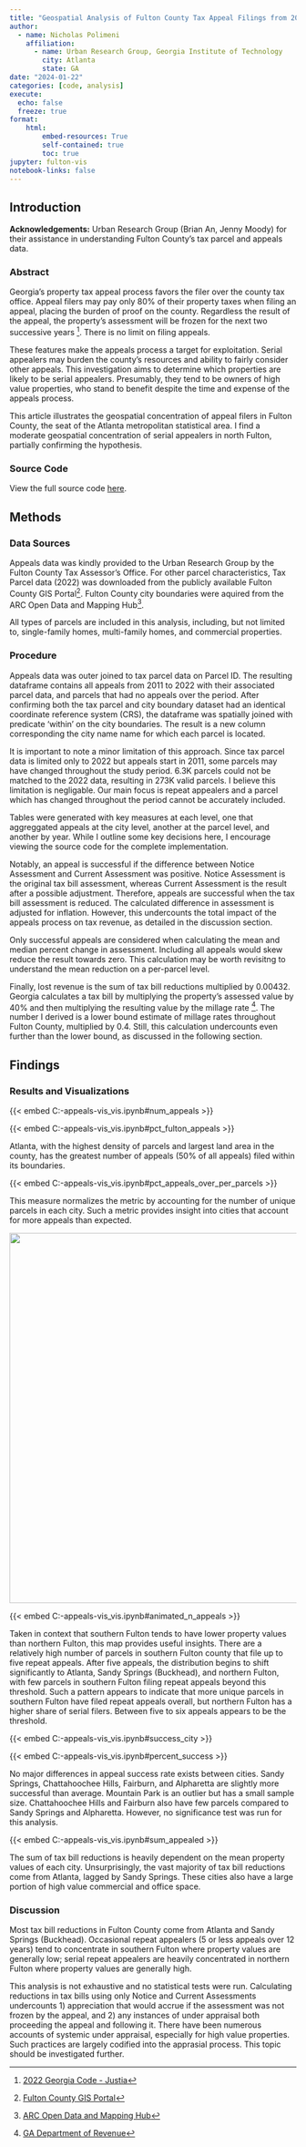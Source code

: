 ```yaml
---
title: "Geospatial Analysis of Fulton County Tax Appeal Filings from 2011 to 2022"
author:
  - name: Nicholas Polimeni
    affiliation: 
      - name: Urban Research Group, Georgia Institute of Technology
        city: Atlanta
        state: GA
date: "2024-01-22"
categories: [code, analysis]
execute:
  echo: false
  freeze: true
format:
    html:
        embed-resources: True
        self-contained: true
        toc: true
jupyter: fulton-vis
notebook-links: false
---
```


## Introduction

**Acknowledgements:** Urban Research Group (Brian An, Jenny Moody) for their assistance in understanding Fulton County's tax parcel and appeals data.

### Abstract
Georgia's property tax appeal process favors the filer over the county tax office. Appeal filers may pay only 80% of their property taxes when filing an appeal, placing the burden of proof on the county. Regardless the result of the appeal, the property's assessment will be frozen for the next two successive years [^1]. There is no limit on filing appeals.

These features make the appeals process a target for exploitation. Serial appealers may burden the county's resources and ability to fairly consider other appeals. This investigation aims to determine which properties are likely to be serial appealers. Presumably, they tend to be owners of high value properties, who stand to benefit despite the time and expense of the appeals process.

This article illustrates the geospatial concentration of appeal filers in Fulton County, the seat of the Atlanta metropolitan statistical area. I find a moderate geospatial concentration of serial appealers in north Fulton, partially confirming the hypothesis.

### Source Code
View the full source code [here](https://github.com/Nicholas-Polimeni/fulton-appeals-vis).

## Methods

### Data Sources
Appeals data was kindly provided to the Urban Research Group by the Fulton County Tax Assessor's Office. For other parcel characteristics, Tax Parcel data (2022) was downloaded from the publicly available Fulton County GIS Portal[^2]. Fulton County city boundaries were aquired from the ARC Open Data and Mapping Hub[^3].

::: {.callout-note}
All types of parcels are included in this analysis, including, but not limited to, single-family homes, multi-family homes, and commercial properties.
:::

### Procedure
Appeals data was outer joined to tax parcel data on Parcel ID. The resulting dataframe contains all appeals from 2011 to 2022 with their associated parcel data, and parcels that had no appeals over the period. After confirming both the tax parcel and city boundary dataset had an identical coordinate reference system (CRS), the dataframe was spatially joined with predicate 'within' on the city boundaries. The result is a new column corresponding the city name name for which each parcel is located.

::: {.callout-note}
It is important to note a minor limitation of this approach. Since tax parcel data is limited only to 2022 but appeals start in 2011, some parcels may have changed throughout the study period. 6.3K parcels could not be matched to the 2022 data, resulting in 273K valid parcels. I believe this limitation is negligable. Our main focus is repeat appealers and a parcel which has changed throughout the period cannot be accurately included.
:::

Tables were generated with key measures at each level, one that aggreggated appeals at the city level, another at the parcel level, and another by year. While I outline some key decisions here, I encourage viewing the source code for the complete implementation. 

Notably, an appeal is successful if the difference between Notice Assessment and Current Assessment was positive. Notice Assessment is the original tax bill assessment, whereas Current Assessment is the result after a possible adjustment. Therefore, appeals are successful when the tax bill assessment is reduced. The calculated difference in assessment is adjusted for inflation. However, this undercounts the total impact of the appeals process on tax revenue, as detailed in the discussion section.

Only successful appeals are considered when calculating the mean and median percent change in assessment. Including all appeals would skew reduce the result towards zero. This calculation may be worth revisitng to understand the mean reduction on a per-parcel level.

Finally, lost revenue is the sum of tax bill reductions multiplied by 0.00432. Georgia calculates a tax bill by multiplying the property's assessed value by 40% and then multiplying the resulting value by the millage rate [^4]. The number I derived is a lower bound estimate of millage rates throughout Fulton County, multiplied by 0.4. Still, this calculation undercounts even further than the lower bound, as discussed in the following section.

## Findings

### Results and Visualizations
::: {.column-screen-inset}
{{< embed C:\Users\Nick\Documents\code\fulton-appeals-vis\generate_vis.ipynb#num_appeals >}}
:::

::: {.column-screen-inset}
{{< embed C:\Users\Nick\Documents\code\fulton-appeals-vis\generate_vis.ipynb#pct_fulton_appeals >}}
:::

Atlanta, with the highest density of parcels and largest land area in the county, has the greatest number of appeals (50% of all appeals) filed within its boundaries.

::: {.column-screen-inset}
{{< embed C:\Users\Nick\Documents\code\fulton-appeals-vis\generate_vis.ipynb#pct_appeals_over_per_parcels >}}
:::

This measure normalizes the metric by accounting for the number of unique parcels in each city. Such a metric provides insight into cities that account for more appeals than expected.

::: {.column-screen-inset}
![](repeat_appeals.png){width=925 height=650}
:::

::: {.column-screen-inset}
{{< embed C:\Users\Nick\Documents\code\fulton-appeals-vis\generate_vis.ipynb#animated_n_appeals >}}
:::

Taken in context that southern Fulton tends to have lower property values than northern Fulton, this map provides useful insights. There are a relatively high number of parcels in southern Fulton county that file up to five repeat appeals. After five appeals, the distribution begins to shift significantly to Atlanta, Sandy Springs (Buckhead), and northern Fulton, with few parcels in southern Fulton filing repeat appeals beyond this threshold. Such a pattern appears to indicate that more unique parcels in southern Fulton have filed repeat appeals overall, but northern Fulton has a higher share of serial filers. Between five to six appeals appears to be the threshold.

::: {.column-screen-inset}
{{< embed C:\Users\Nick\Documents\code\fulton-appeals-vis\generate_vis.ipynb#success_city >}}
:::

::: {.column-screen-inset}
{{< embed C:\Users\Nick\Documents\code\fulton-appeals-vis\generate_vis.ipynb#percent_success >}}
:::

No major differences in appeal success rate exists between cities. Sandy Springs, Chattahoochee Hills, Fairburn, and Alpharetta are slightly more successful than average. Mountain Park is an outlier but has a small sample size. Chattahoochee Hills and Fairburn also have few parcels compared to Sandy Springs and Alpharetta. However, no significance test was run for this analysis.

::: {.column-screen-inset}
{{< embed C:\Users\Nick\Documents\code\fulton-appeals-vis\generate_vis.ipynb#sum_appealed >}}
:::

The sum of tax bill reductions is heavily dependent on the mean property values of each city. Unsurprisingly, the vast majority of tax bill reductions come from Atlanta, lagged by Sandy Springs. These cities also have a large portion of high value commercial and office space.

### Discussion
Most tax bill reductions in Fulton County come from Atlanta and Sandy Springs (Buckhead). Occasional repeat appealers (5 or less appeals over 12 years) tend to concentrate in southern Fulton where property values are generally low; serial repeat appealers are heavily concentrated in northern Fulton where property values are generally high.

This analysis is not exhaustive and no statistical tests were run. Calculating reductions in tax bills using only Notice and Current Assessments undercounts 1) appreciation that would accrue if the assessment was not frozen by the appeal, and 2) any instances of under appraisal both proceeding the appeal and following it. There have been numerous accounts of systemic under appraisal, especially for high value properties. Such practices are largely codified into the apprasial process. This topic should be investigated further.

[^1]: [2022 Georgia Code - Justia](https://law.justia.com/codes/georgia/2022/title-48/chapter-5/article-5/part-2/section-48-5-299/)
[^2]: [Fulton County GIS Portal](https://gisdata.fultoncountyga.gov/datasets/5a92cc0c98ab46a68548f106dcf71c5d_0/explore?location=33.842942%2C-84.476950%2C10.92)
[^3]: [ARC Open Data and Mapping Hub](https://opendata.atlantaregional.com/)
[^4]: [GA Department of Revenue](https://dor.georgia.gov/local-government-services/digest-compliance-section/property-tax-millage-rates)